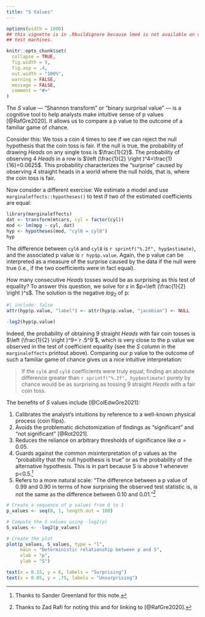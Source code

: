 ```yaml
---
title: "S Values"
---
```


```r
options(width = 1000)
## this vignette is in .Rbuildignore because lme4 is not available on old CRAN
## test machines.

knitr::opts_chunk$set(
  collapse = TRUE,
  fig.width = 9,
  fig.asp = .4,
  out.width = "100%",
  warning = FALSE,
  message = FALSE,
  comment = "#>"
)
```

The _S_ value --- "Shannon transform" or "binary surprisal value" --- is a cognitive tool to help analysts make intuitive sense of p values [@RafGre2020]. It allows us to compare a p value to the outcome of a familiar game of chance.

Consider this: We toss a coin 4 times to see if we can reject the null hypothesis that the coin toss is fair. If the null is true, the probability of drawing *Heads* on any single toss is $\frac{1}{2}$. The probability of observing 4 *Heads* in a row is $\left (\frac{1}{2} \right )^4=\frac{1}{16}=0.0625$. This probability characterizes the "surprise" caused by observing 4 straight heads in a world where the null holds, that is, where the coin toss is fair.

Now consider a different exercise: We estimate a model and use `marginaleffects::hypotheses()` to test if two of the estimated coefficients are equal:

```r
library(marginaleffects)
dat <- transform(mtcars, cyl = factor(cyl))
mod <- lm(mpg ~ cyl, dat)
hyp <- hypotheses(mod, "cyl6 = cyl8")
hyp
```

The difference between `cyl6` and `cyl8` is `r sprintf("%.2f", hyp$estimate)`, and the associated p value is `r hyp$p.value`. Again, the p value can be interpreted as a measure of the surprise caused by the data if the null were true (i.e., if the two coefficients were in fact equal).

How many consecutive *Heads* tosses would be as surprising as this test of equality? To answer this question, we solve for $s$ in $p=\left (\frac{1}{2} \right )^s$. The solution is the negative $log_2$ of p:

```r
#| include: false
attr(hyp$p.value, "label") <- attr(hyp$p.value, "jacobian") <- NULL
```
```r
-log2(hyp$p.value)
```

Indeed, the probability of obtaining 9 straight *Heads* with fair coin tosses is $\left (\frac{1}{2} \right )^9=`r .5^9`$, which is very close to the p value we observed in the test of coefficient equality (see the _S_ column in the `marginaleffects` printout above). Comparing our p value to the outcome of such a familiar game of chance gives us a nice intuitive interpretation:

> If the `cyl6` and `cyl8` coefficients were truly equal, finding an absolute difference greater than `r sprintf("%.2f", hyp$estimate)` purely by chance would be as surprising as tossing 9 straight *Heads* with a fair coin toss.

The benefits of _S_ values include [@ColEdwGre2021]:

1. Calibrates the analyst's intuitions by reference to a well-known physical process (coin flips).
1. Avoids the problematic dichotomization of findings as "significant" and "not significant" [@Rot2021].
1. Reduces the reliance on arbitrary thresholds of significance like $\alpha=0.05$.
1. Guards against the common *mis*interpretation of p values as the "probability that the null hypothesis is true" or as the probability of the alternative hypothesis. This is in part because S is above 1 whenever p<0.5.^[Thanks to Sander Greenland for this note.]
1. Refers to a more natural scale: "The difference between a p value of 0.99 and 0.90 in terms of how surprising the observed test statistic is, is not the same as the difference between 0.10 and 0.01."^[Thanks to Zad Rafi for noting this and for linking to [@RafGre2020].]

```r
# Create a sequence of p values from 0 to 1
p_values <- seq(0, 1, length.out = 100)

# Compute the S values using -log2(p)
S_values <- -log2(p_values)

# Create the plot
plot(p_values, S_values, type = "l",
     main = "Deterministic relationship between p and S",
     xlab = "p",
     ylab = "S")

text(x = 0.15, y = 6, labels = "Surprising")
text(x = 0.85, y = .75, labels = "Unsurprising")
```